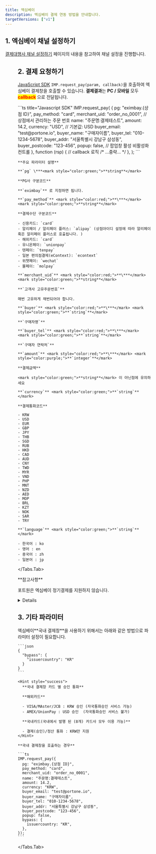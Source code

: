 ```yaml
---
title: 엑심베이
description: 엑심베이 결제 연동 방법을 안내합니다.
targetVersions: ["v1"]
---
```



## 1. 엑심베이 채널 설정하기

[결제대행사 채널 설정하기](../../../../ready/readme#3-결제대행사-채널-설정하기) 페이지의 내용을 참고하여 채널 설정을 진행합니다.

<Figure src="/gitbook-assets/ko/screenshot 2022-06-03 3.34.40.png" />

## 2. 결제 요청하기

[JavaScript SDK](../../../../sdk/javascript-sdk-old/readme) `IMP.request_pay(param, callback)`을 호출하여
엑심베이 결제창을 호출할 수 있습니다. **결제결과**는 **PC / 모바일** 모두 <mark style="color:red;">**callback**</mark> 으로 전달됩니다.

<Tabs>
  <Tabs.Tab title="인증결제창 요청">
    ```ts title="Javascript SDK"
    IMP.request_pay(
      {
        pg: "eximbay.{상점 ID}",
        pay_method: "card",
        merchant_uid: "order_no_0001", // 상점에서 관리하는 주문 번호
        name: "주문명:결제테스트",
        amount: 14.2,
        currency: "USD", // 기본값: USD
        buyer_email: "test@portone.io",
        buyer_name: "구매자이름",
        buyer_tel: "010-1234-5678",
        buyer_addr: "서울특별시 강남구 삼성동",
        buyer_postcode: "123-456",
        popup: false, // 팝업창 활성 비활성화 컨트롤
      },
      function (rsp) {
        // callback 로직
        /* ...중략... */
      },
    );
    ```

    **주요 파라미터 설명**

    **`pg` \***<mark style="color:green;">**string**</mark>

    **PG사 구분코드**

    **`eximbay`** 로 지정하면 됩니다.

    **`pay_method`** <mark style="color:red;">**\***</mark> <mark style="color:green;">**string**</mark>

    **결제수단 구분코드**

    - 신용카드: `card`
    - 알리페이 / 알리페이 플러스: `alipay` (상점아이디 설정에 따라 알리페이 혹은 알리페이 플러스로 호출됩니다. )
    - 해외카드: `card`
    - 유니온페이: `unionpay`
    - 텐페이: `tenpay`
    - 일본 편의점결제(eContext): `econtext`
    - 위챗페이: `wechat`
    - 몰페이: `molpay`

    **`merchant_uid`** <mark style="color:red;">**\***</mark> <mark style="color:green;">**string**</mark>

    **`고객사 고유주문번호`**

    매번 고유하게 채번되어야 합니다.

    **`buyer`** <mark style="color:red;">**\***</mark> <mark style="color:green;">**`string`**</mark>

    **`구매자명`**

    **`buyer_tel`** <mark style="color:red;">**\***</mark> <mark style="color:green;">**`string`**</mark>

    **`구매자 연락처`**

    **`amount`** <mark style="color:red;">**\***</mark> <mark style="color:purple;">**`integer`**</mark>

    **결제금액**

    <mark style="color:green;">**string**</mark> 이 아닌점에 유의하세요

    **`currency`** <mark style="color:green;">**`string`**</mark>

    **결제통화코드**

    - KRW
    - USD
    - EUR
    - GBP
    - JPY
    - THB
    - SGD
    - RUB
    - HKD
    - CAD
    - AUD
    - CNY
    - TWD
    - MYR
    - VND
    - PHP
    - MNT
    - NZD
    - AED
    - MOP
    - BRL
    - KZT
    - NOK
    - SAR
    - TRY

    **`language`** <mark style="color:green;">**`string`**</mark>

    - 한국어 : ko
    - 영어 : en
    - 중국어 : zh
    - 일본어 : jp
  </Tabs.Tab>
</Tabs>

<Hint style="warning">
  **참고사항**

  포트원은 엑심베이 정기결제를 지원하지 않습니다.
</Hint>

<Details>
  <Details.Summary>편의점 결제 테스트 방법</Details.Summary>

  <Details.Content>
    **편의점결제 동작 방식**

    한국의 가상계좌와 같이 결제창 내에서는 등록을 한 다음에 고객에게 이메일 / 문자로 전달되는 화면을 편의점 카운터에서 지불하며 처리합니다.

    - 포트원 내부에서는 `pay_method: "vbank"` 로 기록됨
    - Econtext 등록이 완료되었다는 콜백함수 및 웹훅 전송 (`status: "ready"` 상태 / `vbank_num`은 `unknown`으로 고정)
    - Econtext 로부터 입금확인이 되면 포트원에서 엑심베이로부터 응답을 받아 `status: "paid"`로 변경 후 결제완료처리에 대한 웹훅 전송

    **편의점결제 테스트 진행순서**

    가상계좌와 같이 실제 고객이 입금한 결과를 테스트해야 하므로 아래와 같이 입금완료됨을 임의적으로 통지받아보실 수 있습니다.

    1. 엑심베이 테스트모드 ON상태에서 1번과 같이 결제창 진행

    2. 콜백 응답 중 `pg_tid` 값을 별도로 메모 (포트원 관리자콘솔 PG사승인번호 컬럼에서 확인 가능)

    3. [http://test.econ.ne.jp/site/tuchi\_2/tuchi\_menu\_2.html](http://test.econ.ne.jp/site/tuchi_2/tuchi_menu_2.html)로 이동 후 계정 로그인
       (아이디 : `ectest` / 비번 : `#eg0810#`)

    4. ShopID : `361301`, orderID : 2번에서 확보한 PG사승인번호 입력

    5. 하단에 있는 **`登録`** 버튼 클릭

    6. 다음 페이지에서 한 번 더 **`登録`** 클릭

    7. 10분 후 결제상태가 `status: "paid"`로 바뀌는지 확인 (이 때 입금에 대한 웹훅 발송됨)
  </Details.Content>
</Details>

## 3. 기타 파라미터

<Tabs>
  <Tabs.Tab title="국내 결제창 호출">
    엑심베이**국내 결제창**을 사용하기 위해서는 아래와 같은 방법으로 파라미터 설정이 필요합니다.

    ```json
    {
      "bypass": {
        "issuercountry": "KR"
      }
    }
    ```

    <Hint style="success">
      **국내 결제창 카드 별 승인 통화**

      **해외카드**

      - VISA/MAster/JCB : KRW 승인 (자국통화승인 서비스 가능)
      - AMEX/UnionPay : USD 승인  (자국통화승인 서비스 불가)

      **국내카드(국내에서 발행 된 (8개) 카드사 모두 이용 가능)**

      - 결제(승인)/정산 통화 : KRW만 지원
    </Hint>

    **국내 결제창을 호출하는 경우**

    ```ts
    IMP.request_pay({
      pg: "eximbay.{상점 ID}",
      pay_method: "card",
      merchant_uid: "order_no_0001",
      name: "주문명:결제테스트",
      amount: 14.2,
      currency: "KRW",
      buyer_email: "test@portone.io",
      buyer_name: "구매자이름",
      buyer_tel: "010-1234-5678",
      buyer_addr: "서울특별시 강남구 삼성동",
      buyer_postcode: "123-456",
      popup: false,
      bypass: {
        issuercountry: "KR",
      },
    });
    ```
  </Tabs.Tab>
</Tabs>
